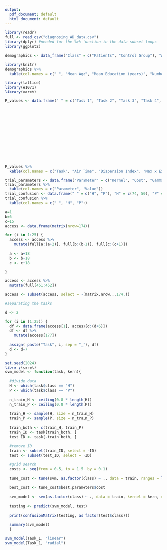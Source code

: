 ```yaml
---
output:
  pdf_document: default
  html_document: default
---
```

```r
library(readr)
full <- read_csv("diagnosing_AD_data.csv")
library(dplyr) #needed for the %>% function in the data subset loops
library(ggplot2)

demographics <- data_frame("Class" = c("Patients", "Control Group"), "Age" = c(71.5, 68.9), "Education" = c(10.8, 12.9), "#Women" = c(46,51), "#Men" = c(44,39))

library(knitr)
demographics %>%
  kable(col.names = c(" ", "Mean Age", "Mean Education (years)", "Number of Women", "Number of Men"))

library(lattice)
library(e1071)
library(caret)
```

```r
P_values <- data.frame(" " = c("Task 1", "Task 2", "Task 3", "Task 4", "Task 5", "Task 6", "Task 7", "Task 8", "Task 9", "Task 10", "Task 11", "Task 12", "Task 13", "Task 14", "Task 15", "Task 16", "Task 17", "Task 18", "Task 19", "Task 20", "Task 21", "Task 22", "Task 23", "Task 24", "Task 25"), "Air Time" = c(0.370, "<0.001" , "<0.001", 0.009, "<0.001", "<0.001", 0.637, "<0.001", "<0.001", "<0.001", 0.618, 0.579, "<0.001", 0.643, "<0.001", "<0.001", 0.009, 0.310, 0.002, 0.007, "<0.001", 0.172, 0.484, "<0.001", 0.192), "Disp index" =c(0.003, "<0.001", 0.001, 0.05, 0.083, "<0.001", "<0.001", "<0.001", "<0.001", "<0.001", "<0.001", 0.002, 0.001, 0.025, "<0.001", 0.291, "<0.001", 0.802, 0.812, "<0.001", 0.386, "<0.001", "<0.001", 0.023, "<0.001"), "Max x extension" =c(0.445, 0.041, 0.069, 0.006, 0.004, 0.016, 0.032, 0.185, 0.020, 0.779, 0.363, 0.177, 0.561, 0.001, 0.054, 0.771, 0.258, 0.110, 0.004, 0.261, "<0.001", 0.001, 0.015, 0.268, 0.014), "Max y extension" =c(0.949, 0.013, 0.004, 0.002, 0.013, 0.324, 0.006, 0.160, 0.001, 0.114, 0.340, 0.959, 0.461, 0.007, 0.048, 0.679, 0.079, 0.875, 0.002, 0.453, 0.003, 0.115, 0.058, 0.345, "<0.001"), "Number of pendowns" = c(0.02, "<0.001", "<0.001", 0.001, "<0.001", 0.001, 0.002, "<0.001", "<0.001", "<0.001", "<0.001", 0.004, 0.004, 0.386, "<0.001", 0.155, "<0.001", 0.989, "<0.001", 0.001, 0.002, 0.001, "<0.001", 0.816, 0.073), "Paper Time" =c("<0.001", "<0.001", "<0.001", 0.001, 0.002, "<0.001", "<0.001", "<0.001", "<0.001", "<0.001", "<0.001", "<0.001", "<0.001", 0.001, "<0.001", 0.003, "<0.001", 0.323, 0.289, "<0.001", 0.095, "<0.001", "<0.001", "<0.001", "<0.001"), "Total Time" = c(0.088, "<0.001", "<0.001", 0.001, "<0.001", "<0.001", 0.981, "<0.001", "<0.001", "<0.001", 0.818, 0.351, "<0.001", 0.703, "<0.001", "<0.001", 0.001, 0.298, 0.002, 0.001, 0.001, 0.128, 0.143, "<0.001", 0.143))














P_values %>%
  kable(col.names = c("Task", "Air Time", "Dispersion Index", "Max x Extension", "Max y Extension", "Number of Pendowns", "Paper Time", "Total Time"))

```

```r
trial_parameters <- data.frame("Parameter" = c("Kernel", "Cost", "Gamma"), "Value" = c("Radial", 1, "Not specified (1)"))
trial_parameters %>%
  kable(col.names = c("Parameter", "Value"))
trial_confusion <- data.frame(" " = c("H", "P"), "H" = c(74, 50), "P" = c(11, 39))
trial_confusion %>%
  kable(col.names = c(" ", "H", "P"))

```

```r
a=1
b=6
c=15
access <- data.frame(matrix(nrow=174))

for (i in 1:25) {
  access <- access %>%
    mutate(full[a:(a+2)], full[b:(b+1)], full[c:(c+1)])
  
  a <- a+18
  b <- b+18
  c <- c+18
  
}

access <- access %>%
  mutate(full[451:452])

access <- subset(access, select = -(matrix.nrow...174.))

#separating the tasks

d <- 2

for (i in (1:25)) {
  df <- data.frame(access[1], access[d:(d+6)])
  df <- df %>%
    mutate(access[177])
  
  assign( paste("Task", i, sep = "_"), df)
  d <- d+7
}
```


```r
set.seed(2024)
library(caret)
svm_model <- function(task, kern){
  
  #divide data
  H <- which(task$class == "H") 
  P <- which(task$class == "P")
  
  n_train_H <- ceiling(0.8 * length(H))
  n_train_P <- ceiling(0.8 * length(P))
  
  train_H <- sample(H, size = n_train_H)
  train_P <- sample(P, size = n_train_P)
  
  train_both <- c(train_H, train_P)
  train_ID <- task[train_both, ]
  test_ID <- task[-train_both, ]
  
  #remove ID
  train <- subset(train_ID, select = -ID)
  test <- subset(test_ID, select = -ID)
  
  #grid search
  costs <- seq(from = 0.5, to = 1.5, by = 0.1)
  
  tune_cost <- tune(svm, as.factor(class) ~ ., data = train, ranges = list(cost = costs), kernel = kern, cross =5)
  
  best_cost <- tune_cost$best.parameters$cost
  
  svm_model <- svm(as.factor(class) ~ ., data = train, kernel = kern, cost = best_cost, gamma = 1)
  
  testing <- predict(svm_model, test)
  
  print(confusionMatrix(testing, as.factor(test$class)))
  
  summary(svm_model)
  }
```

```r
svm_model(Task_1, "linear")
svm_model(Task_1, "radial")
```

